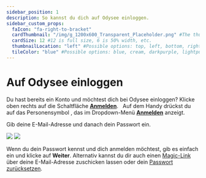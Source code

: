 ---
sidebar_position: 1
description: So kannst du dich auf Odysee einloggen.
sidebar_custom_props:
  faIcon: "fa-right-to-bracket"
  cardThumbnail: "/img/g_1200x600_Transparent_Placeholder.png" #The thumbnail on the category card.
  cardSize: 12 #12 is full size, 6 is 50% width, etc.
  thumbnailLocation: "left" #Possible options: top, left, bottom, right, none
  tileColor: "blue" #Possible options: blue, cream, darkpurple, lightpurple, mauve, orange, pink, none
---

# Auf Odysee einloggen


<Tabs>
  <TabItem value="web" label="Web" default>
    Du hast bereits ein Konto und möchtest dich bei Odysee einloggen? Klicke oben rechts auf die Schaltfläche <a href="https://odysee.com/$/signin"><b>Anmelden</b></a>.
    <Image img="/img/de/front_page_logged_out_arrow_login_desktop_dark.png" class="dark-image" />
    <Image img="/img/de/front_page_logged_out_arrow_login_desktop_light.png" class="light-image" />
  </TabItem>
  <TabItem value="mobile" label="Mobile">
    Auf dem Handy drückst du auf das Personensymbol <OdyseeButtonRound ><OdyseeIcon type="person"/></OdyseeButtonRound>, das im Dropdown-Menü <a href="https://odysee.com/$/signin"><b>Anmelden</b></a> anzeigt.
    <Image img="/img/de/front_page_logged_out_arrow_login_mobile_dark.png" class="dark-image" />
    <Image img="/img/de/front_page_logged_out_arrow_login_mobile_light.png" class="light-image" />
  </TabItem>
</Tabs>

Gib deine E-Mail-Adresse und danach dein Passwort ein.

![](/img/de//login_screen_desktop_dark.png#dark)
![](/img/de//login_screen_desktop_light.png#light)

Wenn du dein Passwort kennst und dich anmelden möchtest, gib es einfach ein und klicke auf **Weiter**. Alternativ kannst du dir auch einen [Magic-Link](/category-basics/category-loggingin/loginlinks) über deine E-Mail-Adresse zuschicken lassen oder dein [Passwort zurücksetzen](/category-basics/category-loggingin/passwordreset).
